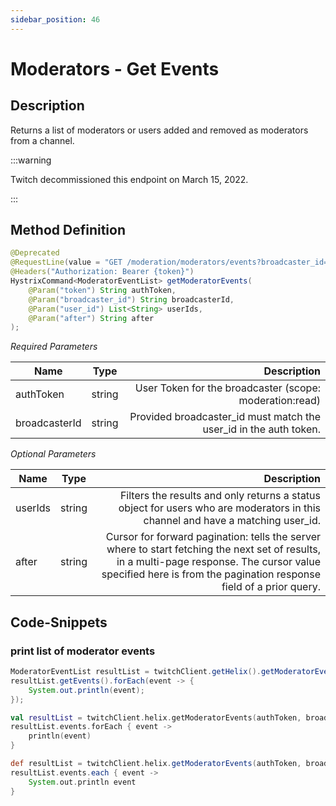 ```yaml
---
sidebar_position: 46
---
```



# Moderators - Get Events

## Description

Returns a list of moderators or users added and removed as moderators from a channel.

:::warning

Twitch decommissioned this endpoint on March 15, 2022.

:::

## Method Definition

```java
@Deprecated
@RequestLine(value = "GET /moderation/moderators/events?broadcaster_id={broadcaster_id}&user_id={user_id}&after={after}", collectionFormat = CollectionFormat.CSV)
@Headers("Authorization: Bearer {token}")
HystrixCommand<ModeratorEventList> getModeratorEvents(
    @Param("token") String authToken,
    @Param("broadcaster_id") String broadcasterId,
    @Param("user_id") List<String> userIds,
    @Param("after") String after
);
```

*Required Parameters*

| Name          | Type      | Description  |
| ------------- |:---------:| -----------------:|
| authToken     | string    | User Token for the broadcaster (scope: moderation:read) |
| broadcasterId | string    | Provided broadcaster_id must match the user_id in the auth token. |

*Optional Parameters*

| Name          | Type      | Description  |
| ------------- |:---------:| -----------------:|
| userIds       | string    | Filters the results and only returns a status object for users who are moderators in this channel and have a matching user_id. |
| after         | string    | Cursor for forward pagination: tells the server where to start fetching the next set of results, in a multi-page response. The cursor value specified here is from the pagination response field of a prior query. |

## Code-Snippets

### print list of moderator events

<Tabs groupId="code">
<TabItem value="java" label="Java">

```java
ModeratorEventList resultList = twitchClient.getHelix().getModeratorEvents(authToken, broadcasterId, null, null).execute();
resultList.getEvents().forEach(event -> {
    System.out.println(event);
});
```

</TabItem>
<TabItem value="kotlin" label="Kotlin">

```kotlin
val resultList = twitchClient.helix.getModeratorEvents(authToken, broadcasterId, null, null).execute()
resultList.events.forEach { event ->
    println(event)
}
```

</TabItem>
<TabItem value="groovy" label="Groovy">

```groovy
def resultList = twitchClient.helix.getModeratorEvents(authToken, broadcasterId, null, null).execute()
resultList.events.each { event ->
    System.out.println event
}
```

</TabItem>
</Tabs>
